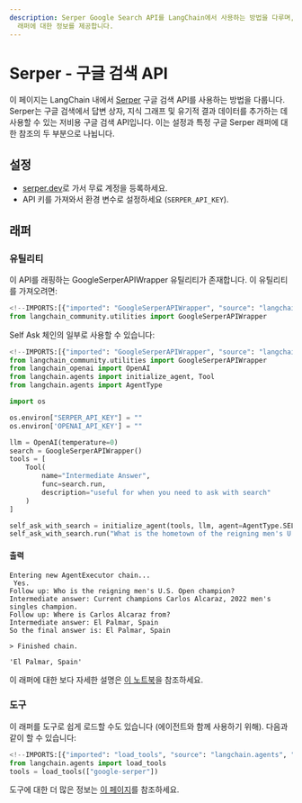 ```yaml
---
description: Serper Google Search API를 LangChain에서 사용하는 방법을 다루며, 설정 및 Google Serper
  래퍼에 대한 정보를 제공합니다.
---
```


# Serper - 구글 검색 API

이 페이지는 LangChain 내에서 [Serper](https://serper.dev) 구글 검색 API를 사용하는 방법을 다룹니다. Serper는 구글 검색에서 답변 상자, 지식 그래프 및 유기적 결과 데이터를 추가하는 데 사용할 수 있는 저비용 구글 검색 API입니다. 이는 설정과 특정 구글 Serper 래퍼에 대한 참조의 두 부분으로 나뉩니다.

## 설정

- [serper.dev](https://serper.dev)로 가서 무료 계정을 등록하세요.
- API 키를 가져와서 환경 변수로 설정하세요 (`SERPER_API_KEY`).

## 래퍼

### 유틸리티

이 API를 래핑하는 GoogleSerperAPIWrapper 유틸리티가 존재합니다. 이 유틸리티를 가져오려면:

```python
<!--IMPORTS:[{"imported": "GoogleSerperAPIWrapper", "source": "langchain_community.utilities", "docs": "https://api.python.langchain.com/en/latest/utilities/langchain_community.utilities.google_serper.GoogleSerperAPIWrapper.html", "title": "Serper - Google Search API"}]-->
from langchain_community.utilities import GoogleSerperAPIWrapper
```


Self Ask 체인의 일부로 사용할 수 있습니다:

```python
<!--IMPORTS:[{"imported": "GoogleSerperAPIWrapper", "source": "langchain_community.utilities", "docs": "https://api.python.langchain.com/en/latest/utilities/langchain_community.utilities.google_serper.GoogleSerperAPIWrapper.html", "title": "Serper - Google Search API"}, {"imported": "OpenAI", "source": "langchain_openai", "docs": "https://api.python.langchain.com/en/latest/llms/langchain_openai.llms.base.OpenAI.html", "title": "Serper - Google Search API"}, {"imported": "initialize_agent", "source": "langchain.agents", "docs": "https://api.python.langchain.com/en/latest/agents/langchain.agents.initialize.initialize_agent.html", "title": "Serper - Google Search API"}, {"imported": "Tool", "source": "langchain.agents", "docs": "https://api.python.langchain.com/en/latest/tools/langchain_core.tools.simple.Tool.html", "title": "Serper - Google Search API"}, {"imported": "AgentType", "source": "langchain.agents", "docs": "https://api.python.langchain.com/en/latest/agents/langchain.agents.agent_types.AgentType.html", "title": "Serper - Google Search API"}]-->
from langchain_community.utilities import GoogleSerperAPIWrapper
from langchain_openai import OpenAI
from langchain.agents import initialize_agent, Tool
from langchain.agents import AgentType

import os

os.environ["SERPER_API_KEY"] = ""
os.environ['OPENAI_API_KEY'] = ""

llm = OpenAI(temperature=0)
search = GoogleSerperAPIWrapper()
tools = [
    Tool(
        name="Intermediate Answer",
        func=search.run,
        description="useful for when you need to ask with search"
    )
]

self_ask_with_search = initialize_agent(tools, llm, agent=AgentType.SELF_ASK_WITH_SEARCH, verbose=True)
self_ask_with_search.run("What is the hometown of the reigning men's U.S. Open champion?")
```


#### 출력
```
Entering new AgentExecutor chain...
 Yes.
Follow up: Who is the reigning men's U.S. Open champion?
Intermediate answer: Current champions Carlos Alcaraz, 2022 men's singles champion.
Follow up: Where is Carlos Alcaraz from?
Intermediate answer: El Palmar, Spain
So the final answer is: El Palmar, Spain

> Finished chain.

'El Palmar, Spain'
```


이 래퍼에 대한 보다 자세한 설명은 [이 노트북](/docs/integrations/tools/google_serper)을 참조하세요.

### 도구

이 래퍼를 도구로 쉽게 로드할 수도 있습니다 (에이전트와 함께 사용하기 위해).
다음과 같이 할 수 있습니다:
```python
<!--IMPORTS:[{"imported": "load_tools", "source": "langchain.agents", "docs": "https://api.python.langchain.com/en/latest/agent_toolkits/langchain_community.agent_toolkits.load_tools.load_tools.html", "title": "Serper - Google Search API"}]-->
from langchain.agents import load_tools
tools = load_tools(["google-serper"])
```


도구에 대한 더 많은 정보는 [이 페이지](/docs/how_to/tools_builtin)를 참조하세요.